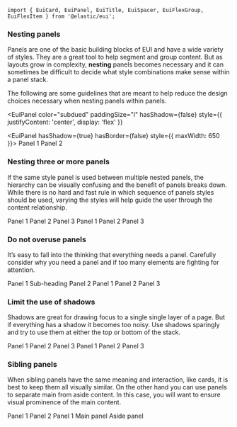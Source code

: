 ```mdx-code-block
import { EuiCard, EuiPanel, EuiTitle, EuiSpacer, EuiFlexGroup, EuiFlexItem } from '@elastic/eui';
```

### Nesting panels

Panels are one of the basic building blocks of EUI and have a wide variety of styles. They are a great tool to help segment and group content. But as layouts grow in complexity, **nesting** panels becomes necessary and it can sometimes be difficult to decide what style combinations make sense within a panel stack.

The following are some guidelines that are meant to help reduce the design choices necessary when nesting panels within panels.

<EuiPanel
  color="subdued"
  paddingSize="l"
  hasShadow={false}
  style={{ justifyContent: 'center', display: 'flex' }}
>
  <EuiPanel hasShadow={true} hasBorder={false} style={{ maxWidth: 650 }}>
    <EuiTitle size="m">
      <span>Panel 1</span>
    </EuiTitle>
    <EuiSpacer />
    <EuiPanel color="subdued">
      <EuiTitle size="s">
        <span>Panel 2</span>
      </EuiTitle>
      <EuiSpacer />
      <EuiFlexGroup wrap={true}>
        <EuiFlexItem>
          <EuiCard
            titleSize="xs"
            layout="horizontal"
            title="Card 1"
            description="Cards are panels too."
          />
        </EuiFlexItem>
        <EuiFlexItem>
          <EuiCard
            titleSize="xs"
            layout="horizontal"
            title="Card 2"
            description="Cards are panels too."
          />
        </EuiFlexItem>
        <EuiFlexItem>
          <EuiCard
            titleSize="xs"
            layout="horizontal"
            title="Card 3"
            description="Cards are panels too."
          />
        </EuiFlexItem>
      </EuiFlexGroup>
    </EuiPanel>
  </EuiPanel>
</EuiPanel>

### Nesting three or more panels

If the same style panel is used between multiple nested panels, the hierarchy can be visually confusing and the benefit of panels breaks down. While there is no hard and fast rule in which sequence of panels styles should be used, varying the styles will help guide the user through the content relationship.

<EuiFlexGroup gutterSize="m">
  <Guideline type="do" text="Break up stacked panel styles with different style combinations.">
    <EuiPanel
      hasShadow={true}
      hasBorder={false}
      style={{ transform: 'scale(.9)' }}
    >
      <EuiTitle size="s">
        <span>Panel 1</span>
      </EuiTitle>
      <EuiSpacer />
      <EuiPanel color="subdued">
        <EuiTitle size="xs">
          <span>Panel 2</span>
        </EuiTitle>
        <EuiSpacer />
        <EuiPanel
          hasShadow={false}
          hasBorder={true}
          style={{ minHeight: 100 }}
        >
          <EuiTitle size="xxs">
            <span>Panel 3</span>
          </EuiTitle>
        </EuiPanel>
      </EuiPanel>
    </EuiPanel>
  </Guideline>
  <Guideline type="dont" text="Too many of same panel style in a stack of panels (3+ deep) isn't helpful.">
    <EuiPanel
      hasShadow={false}
      hasBorder={true}
      style={{ transform: 'scale(.9)' }}
    >
      <EuiTitle size="s">
        <span>Panel 1</span>
      </EuiTitle>
      <EuiSpacer />
      <EuiPanel hasShadow={false} hasBorder={true}>
        <EuiTitle size="xs">
          <span>Panel 2</span>
        </EuiTitle>
        <EuiSpacer />
        <EuiPanel
          hasShadow={false}
          hasBorder={true}
          style={{ minHeight: 100 }}
        >
          <EuiTitle size="xxs">
            <span>Panel 3</span>
          </EuiTitle>
        </EuiPanel>
      </EuiPanel>
    </EuiPanel>
  </Guideline>
</EuiFlexGroup>

### Do not overuse panels

It’s easy to fall into the thinking that everything needs a panel. Carefully consider why you need a panel and if too many elements are fighting for attention.

<EuiFlexGroup gutterSize="m">
  <Guideline type="do" text="Reserve panels for drawing attention to certain elements.">
    <EuiPanel
      color="subdued"
      hasShadow={false}
      style={{ transform: 'scale(.9)' }}
    >
      <EuiTitle size="s">
        <span>Panel 1</span>
      </EuiTitle>
      <EuiSpacer size="s" />
      <EuiTitle size="xs">
        <span>Sub-heading</span>
      </EuiTitle>
      <EuiSpacer />
      <EuiPanel style={{ minHeight: 100 }}>
        <EuiTitle size="xxs">
          <span>Panel 2</span>
        </EuiTitle>
      </EuiPanel>
    </EuiPanel>
  </Guideline>

  <Guideline type="do" text="Remove panel styles but keep the component purely for containment.">
    <EuiPanel
      color="subdued"
      hasShadow={false}
      style={{ transform: 'scale(.9)' }}
    >
      <EuiTitle size="s">
        <span>Panel 1</span>
      </EuiTitle>
      <EuiSpacer size="s" />
      <EuiPanel color="transparent" paddingSize="none">
        <EuiTitle size="xs">
          <span>Panel 2</span>
        </EuiTitle>
        <EuiSpacer />
        <EuiPanel
          hasShadow={true}
          hasBorder={false}
          style={{ minHeight: 100 }}
        >
          <EuiTitle size="xxs">
            <span>Panel 3</span>
          </EuiTitle>
        </EuiPanel>
      </EuiPanel>
    </EuiPanel>
  </Guideline>
</EuiFlexGroup>

### Limit the use of shadows

Shadows are great for drawing focus to a single single layer of a page. But if everything has a shadow it becomes too noisy. Use shadows sparingly and try to use them at either the top or bottom of the stack.

<EuiFlexGroup gutterSize="m">
  <Guideline type="do" text="Minimize shadows within a panel stack by removing the shadows from all but a single layer.">
    <EuiPanel
      hasShadow={false}
      hasBorder={true}
      style={{ transform: 'scale(.9)' }}
    >
      <EuiTitle size="s">
        <span>Panel 1</span>
      </EuiTitle>
      <EuiSpacer />
      <EuiPanel color="subdued">
        <EuiTitle size="xs">
          <span>Panel 2</span>
        </EuiTitle>
        <EuiSpacer />
        <EuiPanel style={{ minHeight: 100 }}>
          <EuiTitle size="xxs">
            <span>Panel 3</span>
          </EuiTitle>
        </EuiPanel>
      </EuiPanel>
    </EuiPanel>
  </Guideline>

  <Guideline type="dont" text="Stacking multiple shadowed panels is too noisy.">
    <EuiPanel
      hasShadow={true}
      hasBorder={false}
      style={{ transform: 'scale(.9)' }}
    >
      <EuiTitle size="s">
        <span>Panel 1</span>
      </EuiTitle>
      <EuiSpacer />
      <EuiPanel hasShadow={true} hasBorder={false}>
        <EuiTitle size="xs">
          <span>Panel 2</span>
        </EuiTitle>
        <EuiSpacer />
        <EuiPanel
          hasShadow={true}
          hasBorder={false}
          style={{ minHeight: 100 }}
        >
          <EuiTitle size="xxs">
            <span>Panel 3</span>
          </EuiTitle>
        </EuiPanel>
      </EuiPanel>
    </EuiPanel>
  </Guideline>
</EuiFlexGroup>

### Sibling panels

When sibling panels have the same meaning and interaction, like cards, it is best to keep them all visually similar. On the other hand you can use panels to separate main from aside content. In this case, you will want to ensure visual prominence of the main content.

<EuiFlexGroup gutterSize="m">
  <Guideline type="do" text="Use the same styles for cards in a row.">
    <EuiPanel
      hasShadow={false}
      hasBorder={true}
      style={{ transform: 'scale(.9)' }}
    >
      <EuiTitle size="s">
        <span>Panel 1</span>
      </EuiTitle>
      <EuiSpacer />
      <EuiPanel color="subdued">
        <EuiTitle size="xs">
          <span>Panel 2</span>
        </EuiTitle>
        <EuiSpacer />
        <EuiFlexGroup wrap={true}>
          <EuiFlexItem>
            <EuiCard
              titleSize="xs"
              layout="horizontal"
              title="Card 1"
              description="Cards are panels too."
            />
          </EuiFlexItem>
          <EuiFlexItem>
            <EuiCard
              titleSize="xs"
              layout="horizontal"
              title="Card 2"
              description="Cards are panels too."
            />
          </EuiFlexItem>
        </EuiFlexGroup>
      </EuiPanel>
    </EuiPanel>
  </Guideline>

  <Guideline type="do" text="Only emphasize the main content panel.">
    <EuiPanel
      color="subdued"
      hasShadow={false}
      style={{ transform: 'scale(.9)' }}
    >
      <EuiTitle size="s">
        <span>Panel 1</span>
      </EuiTitle>
      <EuiSpacer />
      <EuiFlexGroup responsive={false} wrap={true}>
        <EuiFlexItem grow={2}>
          <EuiPanel
            hasShadow={true}
            hasBorder={false}
            style={{ minHeight: 170 }}
          >
            <EuiTitle size="xs">
              <span>Main panel</span>
            </EuiTitle>
          </EuiPanel>
        </EuiFlexItem>
        <EuiFlexItem>
          <EuiPanel
            hasShadow={false}
            hasBorder={true}
            color="transparent"
            style={{ minHeight: 170 }}
          >
            <EuiTitle size="xs">
              <span>Aside panel</span>
            </EuiTitle>
          </EuiPanel>
        </EuiFlexItem>
      </EuiFlexGroup>
    </EuiPanel>
  </Guideline>
</EuiFlexGroup>

